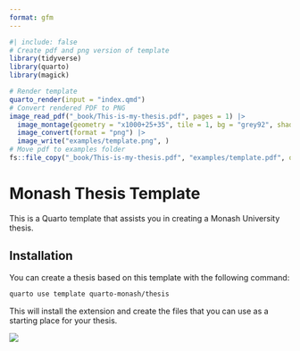 ```yaml
---
format: gfm
---
```


<!-- README.md is generated from README.qmd. Please edit that file -->

```r
#| include: false
# Create pdf and png version of template
library(tidyverse)
library(quarto)
library(magick)

# Render template
quarto_render(input = "index.qmd")
# Convert rendered PDF to PNG
image_read_pdf("_book/This-is-my-thesis.pdf", pages = 1) |>
  image_montage(geometry = "x1000+25+35", tile = 1, bg = "grey92", shadow = TRUE) |>
  image_convert(format = "png") |>
  image_write("examples/template.png", )
# Move pdf to examples folder
fs::file_copy("_book/This-is-my-thesis.pdf", "examples/template.pdf", overwrite = TRUE)
```

# Monash Thesis Template

This is a Quarto template that assists you in creating a Monash University thesis. 

## Installation

You can create a thesis based on this template with the following command:

```bash
quarto use template quarto-monash/thesis
```

This will install the extension and create the files that you can use as a starting place for your thesis.

[![](examples/template.png)](examples/template.pdf)
